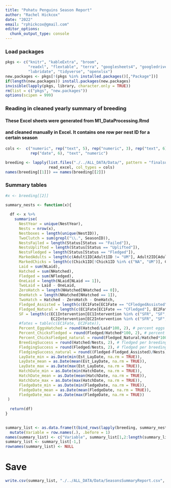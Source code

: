 ```yaml
---
title: "Pohatu Penguins Season Report"
author: "Rachel Hickcox"
date: "2022"
email: "rphickcox@gmail.com"
editor_options: 
  chunk_output_type: console
---
```


### Load packages
```r
pkgs <- c("knitr", "kableExtra", "broom", 
          "readxl", "flextable", "terra", "googlesheets4", "googledrive", 
          "lubridate", "tidyverse", "openxlsx")
new.packages <- pkgs[!(pkgs %in% installed.packages()[,"Package"])]
if(length(new.packages)) install.packages(new.packages)
invisible(lapply(pkgs, library, character.only = TRUE))
rm(list = c("pkgs", "new.packages"))
options(scipen = 999)
```


### Reading in cleaned yearly summary of breeding
#### These Excel sheets were generated from M1_DataProcessing.Rmd 
#### and cleaned manually in Excel. It contains one row per nest ID for a certain season
```r
cols <-  c("numeric", rep("text", 5), rep("numeric", 3), rep("text", 6),
           rep("date", 6), "text", "numeric")

breeding <- lapply(list.files("./../ALL_DATA/Data/", pattern = "finalsummary_edited.xlsm", full.names = TRUE), 
                   read_excel, col_types = cols)
names(breeding[[1]]) == names(breeding[[2]])
```

### Summary tables
```r
#x <- breeding[[2]]

summary_nests <- function(x){
  
  df <- x %>%
    summarise(
      NestYear = unique(NestYear),
      Nests = nrow(x),
      Nestboxes = length(unique(NestID)),
      TwoClutch = sum(grepl("\\.", SeasonID)),
      NestsFailed = length(Status[Status == "Failed"]),
      NestsUplifted = length(Status[Status == "Uplifted"]),
      NestsFledged = length(Status[Status == "Fledged"]),
      MarkedAdults = length(c(Adult1ID[Adult1ID != "UM"], Adult2ID[Adult2ID != "UM"])),
      MarkedChicks = length(c(Chick1ID[!Chick1ID %in% c("NA", "UM")], Chick2ID[!Chick2ID %in% c("NA", "UM")])),
      Laid = sum(NLaid),
      Hatched = sum(NHatched),
      Fledged = sum(NFledged),
      OneLaid = length(NLaid[NLaid == 1]),
      TwoLaid = Laid - OneLaid,
      ZeroHatch = length(NHatched[NHatched == 0]),
      OneHatch = length(NHatched[NHatched == 1]),
      TwoHatch = Hatched - ZeroHatch - OneHatch,
      Fledged_Assisted = length(c(EC1Fate[EC1Fate == "CFledgedAssisted"], EC2Fate[EC2Fate == "CFledgedAssisted"])),
      Fledged_Natural = length(c(EC1Fate[EC1Fate == "CFledged"], EC2Fate[EC2Fate == "CFledged"])),
      SF = length(c(EC1Intervention[EC1Intervention %in% c("SFR", "SF", "SFHR", "SFRH")], 
                    EC2Intervention[EC2Intervention %in% c("SFR", "SF", "SFHR", "SFRH")])),
      #fates = table(c(EC1Fate, EC2Fate)),
      Percent_EggsHatched = round(Hatched/Laid*100, 2), # percent eggs laid that hatched
      Percent_ChicksFledged = round(Fledged/Hatched*100, 2), # percent chicks fledged that hatched
      Percent_ChicksFledged_natural = round(Fledged_Natural/Hatched*100, 2), # percent chicks fledged that hatched NO REHAB
      BreedingSuccess = round(Hatched/Nests, 2), # fledged per breeding pair (i.e., nest)
      FledgingSuccess = round(Fledged/Nests, 2), # fledged per breeding pair (i.e., nest)
      FledgingSuccess_natural = round((Fledged-Fledged_Assisted)/Nests, 2), # fledged per breeding pair NO REHAB
      LayDate_min = as.Date(min(Est_LayDate, na.rm = TRUE)),
      LayDate_mean = as.Date(mean(Est_LayDate, na.rm = TRUE)),
      LayDate_max = as.Date(max(Est_LayDate, na.rm = TRUE)),
      HatchDate_min = as.Date(min(HatchDate, na.rm = TRUE)),
      HatchDate_mean = as.Date(mean(HatchDate, na.rm = TRUE)),
      HatchDate_max = as.Date(max(HatchDate, na.rm = TRUE)),
      FledgeDate_min = as.Date(min(FledgeDate, na.rm = TRUE)),
      FledgeDate_mean = as.Date(mean(FledgeDate, na.rm = TRUE)),
      FledgeDate_max = as.Date(max(FledgeDate, na.rm = TRUE))
 )
  
  return(df)
}

 
summary_list <- as.data.frame(t(bind_rows(lapply(breeding, summary_nests)))) %>%
  mutate(Variable = row.names(.), .before = 1) 
names(summary_list) <- c("Variable", summary_list[1,2:length(summary_list)])
summary_list <- summary_list[-1,]
rownames(summary_list) <- NULL

```

# Save
```r
write.csv(summary_list, "./../ALL_DATA/Data/SeasonsSummaryReport.csv", row.names = FALSE)
```

